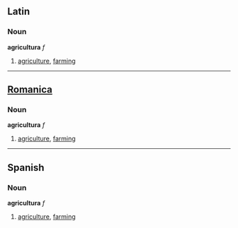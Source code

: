 ==Latin==
===Noun===
'''agricultura''' ''f''

#[[agriculture]], [[farming]]

----

==[[Romanica]]==
===Noun===
'''agricultura''' ''f''

#[[agriculture]], [[farming]]

----

==Spanish==
===Noun===
'''agricultura''' ''f''

#[[agriculture]], [[farming]]